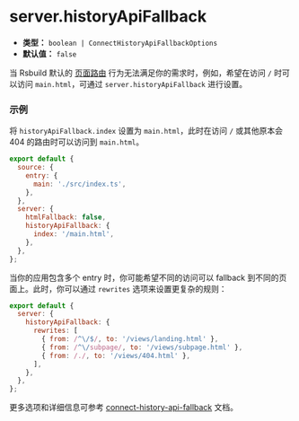 # server.historyApiFallback

- **类型：** `boolean | ConnectHistoryApiFallbackOptions`
- **默认值：** `false`

当 Rsbuild 默认的 [页面路由](/guide/basic/server#page-routing) 行为无法满足你的需求时，例如，希望在访问 `/` 时可以访问 `main.html`，可通过 `server.historyApiFallback` 进行设置。

### 示例

将 `historyApiFallback.index` 设置为 `main.html`，此时在访问 `/` 或其他原本会 404 的路由时可以访问到 `main.html`。

```js
export default {
  source: {
    entry: {
      main: './src/index.ts',
    },
  },
  server: {
    htmlFallback: false,
    historyApiFallback: {
      index: '/main.html',
    },
  },
};
```

当你的应用包含多个 entry 时，你可能希望不同的访问可以 fallback 到不同的页面上。此时，你可以通过 `rewrites` 选项来设置更复杂的规则：

```js
export default {
  server: {
    historyApiFallback: {
      rewrites: [
        { from: /^\/$/, to: '/views/landing.html' },
        { from: /^\/subpage/, to: '/views/subpage.html' },
        { from: /./, to: '/views/404.html' },
      ],
    },
  },
};
```

更多选项和详细信息可参考 [connect-history-api-fallback](https://github.com/bripkens/connect-history-api-fallback) 文档。
